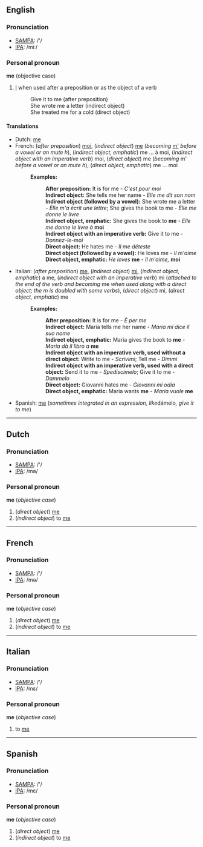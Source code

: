 ==English==
===Pronunciation===
*[[w:SAMPA|SAMPA]]: /'/
*[[w:IPA|IPA]]: /miː/

===Personal pronoun===

'''me''' (objective case)
#[[I]] when used after a preposition or as the object of a verb
#:Give it to me (after preposition)
#:She wrote me a letter (indirect object)
#:She treated me for a cold (direct object)

====Translations====
*Dutch: [[#Dutch|me]]
*French: (''after preposition'') [[moi]], (''indirect object'') [[#French|me]] (''becoming'' [[m']] ''before a vowel or an mute h''), (''indirect object, emphatic'') me ... à moi, (''indirect object with an imperative verb'') moi, (''direct object'') me (''becoming'' m' ''before a vowel or an mute h''), (''direct object, emphatic'') me ... moi
*:'''Examples:'''
*::'''After preposition:''' It is for me - ''C'est pour moi''
*::'''Indirect object:''' She tells me her name - ''Elle me dit son nom''
*::'''Indirect object (followed by a vowel):''' She wrote me a letter - ''Elle m'a écrit une lettre''; She gives the book to me - ''Elle me donne le livre''
*::'''Indirect object, emphatic:''' She gives the book to '''me''' - ''Elle me donne le livre à'' '''moi'''
*::'''Indirect object with an imperative verb:''' Give it to me - ''Donnez-le-moi''
*::'''Direct object:''' He hates me - ''Il me déteste''
*::'''Direct object (followed by a vowel):''' He loves me - ''Il m'aime''
*::'''Direct object, emphatic:''' ''He loves'' '''me''' - ''Il m'aime,'' '''moi'''
*Italian: (''after preposition'') [[#Italian|me]], (''indirect object'') [[mi]], (''indirect object, emphatic'') a me, (''indirect object with an imperative verb'') mi (''attached to the end of the verb and becoming'' me ''when used along with a direct object; the m is doubled with some verbs''), (''direct object'') mi, (''direct object, emphatic'') me
*:'''Examples:'''
*::'''After preposition:''' It is for me - ''É per me''
*::'''Indirect object:''' Maria tells me her name - ''Maria mi dice il suo nome''
*::'''Indirect object, emphatic:''' Maria gives the book to '''me''' - ''Maria dà il libro a'' '''me'''
*::'''Indirect object with an imperative verb, used without a direct object:''' Write to me - ''Scrivimi''; Tell me - ''Dimmi''
*::'''Indirect object with an imperative verb, used with a direct object:''' Send it to me - ''Spediscimelo''; Give it to me - ''Dammelo''
*::'''Direct object:''' Giovanni hates me - ''Giovanni mi odia''
*::'''Direct object, emphatic:''' Maria wants '''me''' - ''Maria vuole'' '''me'''
*Spanish: [[#Spanish|me]] (''sometimes integrated in an expression, like ''dámelo'', give it to me'')

----
==Dutch==
===Pronunciation===
*[[w:SAMPA|SAMPA]]: /'/
*[[w:IPA|IPA]]: /mə/

===Personal pronoun===
'''me''' (''objective case'')

#(''direct object'') [[#English|me]]
#(''indirect object'') to [[#English|me]]


----
==French==
===Pronunciation===
*[[w:SAMPA|SAMPA]]: /'/
*[[w:IPA|IPA]]: /mə/

===Personal pronoun===
'''me''' (''objective case'')

#(''direct object'') [[#English|me]]
#(''indirect object'') to [[#English|me]]

----
==Italian==
===Pronunciation===
*[[w:SAMPA|SAMPA]]: /'/
*[[w:IPA|IPA]]: /mε/

===Personal pronoun===
'''me''' (''objective case'')

#to [[#English|me]]

----
==Spanish==
===Pronunciation===
*[[w:SAMPA|SAMPA]]: /'/
*[[w:IPA|IPA]]: /mε/

===Personal pronoun===
'''me''' (''objective case'')

#(''direct object'') [[#English|me]]
#(''indirect object'') to [[#English|me]]